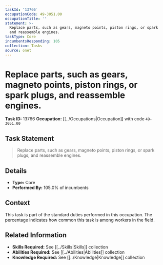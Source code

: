 ```yaml
---
taskId: '13766'
occupationCode: 49-3051.00
occupationTitle: ''
statement: >-
  Replace parts, such as gears, magneto points, piston rings, or spark plugs,
  and reassemble engines.
taskType: Core
incumbentsResponding: 105
collection: Tasks
source: onet
---
```

# Replace parts, such as gears, magneto points, piston rings, or spark plugs, and reassemble engines.

**Task ID:** 13766
**Occupation:** [[../Occupations|Occupation]] with code `49-3051.00`

## Task Statement

> Replace parts, such as gears, magneto points, piston rings, or spark plugs, and reassemble engines.

## Details

- **Type:** Core
- **Performed By:** 105.0% of incumbents

## Context

This task is part of the standard duties performed in this occupation. The percentage indicates how common this task is among workers in the field.

## Related Information

- **Skills Required:** See [[../Skills|Skills]] collection
- **Abilities Required:** See [[../Abilities|Abilities]] collection
- **Knowledge Required:** See [[../Knowledge|Knowledge]] collection
